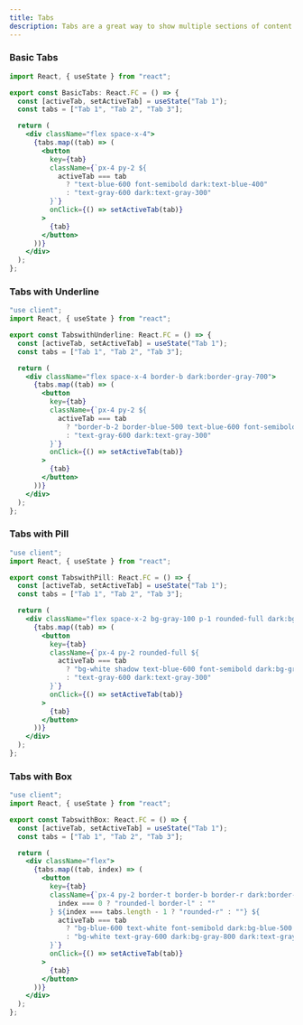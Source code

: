 ```yaml
---
title: Tabs
description: Tabs are a great way to show multiple sections of content in a single container.
---
```


### Basic Tabs
<Preview>
<BasicTabs />
</Preview>

```jsx showLineNumbers
import React, { useState } from "react";

export const BasicTabs: React.FC = () => {
  const [activeTab, setActiveTab] = useState("Tab 1");
  const tabs = ["Tab 1", "Tab 2", "Tab 3"];

  return (
    <div className="flex space-x-4">
      {tabs.map((tab) => (
        <button
          key={tab}
          className={`px-4 py-2 ${
            activeTab === tab
              ? "text-blue-600 font-semibold dark:text-blue-400"
              : "text-gray-600 dark:text-gray-300"
          }`}
          onClick={() => setActiveTab(tab)}
        >
          {tab}
        </button>
      ))}
    </div>
  );
};
```

### Tabs with Underline
<Preview>
<TabswithUnderline />
</Preview>

```jsx showLineNumbers
"use client";
import React, { useState } from "react";

export const TabswithUnderline: React.FC = () => {
  const [activeTab, setActiveTab] = useState("Tab 1");
  const tabs = ["Tab 1", "Tab 2", "Tab 3"];

  return (
    <div className="flex space-x-4 border-b dark:border-gray-700">
      {tabs.map((tab) => (
        <button
          key={tab}
          className={`px-4 py-2 ${
            activeTab === tab
              ? "border-b-2 border-blue-500 text-blue-600 font-semibold dark:border-blue-400 dark:text-blue-400"
              : "text-gray-600 dark:text-gray-300"
          }`}
          onClick={() => setActiveTab(tab)}
        >
          {tab}
        </button>
      ))}
    </div>
  );
};
```

### Tabs with Pill
<Preview>
<TabswithPill />
</Preview>

```jsx showLineNumbers
"use client";
import React, { useState } from "react";

export const TabswithPill: React.FC = () => {
  const [activeTab, setActiveTab] = useState("Tab 1");
  const tabs = ["Tab 1", "Tab 2", "Tab 3"];

  return (
    <div className="flex space-x-2 bg-gray-100 p-1 rounded-full dark:bg-gray-800">
      {tabs.map((tab) => (
        <button
          key={tab}
          className={`px-4 py-2 rounded-full ${
            activeTab === tab
              ? "bg-white shadow text-blue-600 font-semibold dark:bg-gray-700 dark:text-blue-400"
              : "text-gray-600 dark:text-gray-300"
          }`}
          onClick={() => setActiveTab(tab)}
        >
          {tab}
        </button>
      ))}
    </div>
  );
};
```

### Tabs with Box
<Preview>
<TabswithBox />
</Preview>

```jsx showLineNumbers
"use client";
import React, { useState } from "react";

export const TabswithBox: React.FC = () => {
  const [activeTab, setActiveTab] = useState("Tab 1");
  const tabs = ["Tab 1", "Tab 2", "Tab 3"];

  return (
    <div className="flex">
      {tabs.map((tab, index) => (
        <button
          key={tab}
          className={`px-4 py-2 border-t border-b border-r dark:border-gray-700 ${
            index === 0 ? "rounded-l border-l" : ""
          } ${index === tabs.length - 1 ? "rounded-r" : ""} ${
            activeTab === tab
              ? "bg-blue-600 text-white font-semibold dark:bg-blue-500 dark:text-gray-300"
              : "bg-white text-gray-600 dark:bg-gray-800 dark:text-gray-300"
          }`}
          onClick={() => setActiveTab(tab)}
        >
          {tab}
        </button>
      ))}
    </div>
  );
};
```